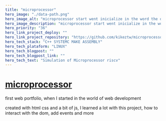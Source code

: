 ```yaml
---
title: "microprocessor"
hero_image: "./data-path.png"
hero_image_alt: "microprocessor start went inicialize in the word the development Web"
hero_image_description: "microprocessor start went inicialize in the word the development Web"
hero_priority: "36"
hero_link_project_deploy: ""
hero_link_project_repository: "https://github.com/kikeztw/microprocessor-arq-ula"
hero_tech_stack: "C++ SYSTEMC MAKE ASSEMBLY"
hero_tech_plataform: "LINUX"
hero_tech_blogpost: ""
hero_tech_blogpost_link: ""
hero_tech_text: "Simulation of Microprocessor riscv"
---
```


# [microprocessor ](https://danyr59.github.io/microprocessor/ "microprocessor") 

first web portfolio, when I started in the world of web development

created with html css and a bit of js, I learned a lot with this project, how to interact with the dom, add events and more
